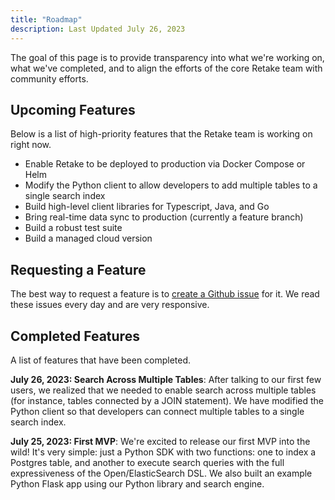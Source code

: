 ```yaml
---
title: "Roadmap"
description: Last Updated July 26, 2023
---
```


The goal of this page is to provide transparency into what we're working on, what we've completed, and to align
the efforts of the core Retake team with community efforts.

## Upcoming Features

Below is a list of high-priority features that the Retake team is working on right now.

- Enable Retake to be deployed to production via Docker Compose or Helm
- Modify the Python client to allow developers to add multiple tables to a single search index
- Build high-level client libraries for Typescript, Java, and Go
- Bring real-time data sync to production (currently a feature branch)
- Build a robust test suite
- Build a managed cloud version

## Requesting a Feature

The best way to request a feature is to [create a Github issue](https://github.com/getretake/retake/issues/new/choose)
for it. We read these issues every day and are very responsive.

## Completed Features

A list of features that have been completed.

**July 26, 2023: Search Across Multiple Tables**: After talking to our first few users, we realized that we needed to enable
search across multiple tables (for instance, tables connected by a JOIN statement). We have modified the Python client
so that developers can connect multiple tables to a single search index.

**July 25, 2023: First MVP**: We're excited to release our first MVP into the wild! It's very simple: just a Python SDK
with two functions: one to index a Postgres table, and another to execute search queries with the full expressiveness
of the Open/ElasticSearch DSL. We also built an example Python Flask app using our Python library and search engine.
